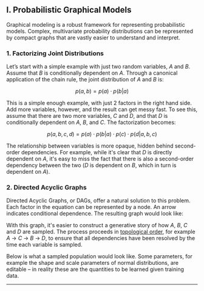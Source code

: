 
## I. Probabilistic Graphical Models

Graphical modeling is a robust framework for representing probabilistic models. Complex, multivariate probability distributions can be represented by compact graphs that are vastly easier to understand and interpret.

### 1. Factorizing Joint Distributions

Let’s start with a simple example with just two random variables, $A$ and $B$. Assume that $B$ is conditionally dependent on $A$. Through a canonical application of the chain rule, the joint distribution of $A$ and $B$ is:

$$
p(a, b) = p(a) \cdot p(b|a)
$$

This is a simple enough example, with just 2 factors in the right hand side. Add more variables, however, and the result can get messy fast. To see this, assume that there are two more variables, $C$ and $D$, and that $D$ is conditionally dependent on $A$, $B$, and $C$. The factorization becomes:

$$
p(a, b, c, d) = p(a) \cdot p(b|a) \cdot p(c) \cdot p(d|a, b, c)
$$

The relationship between variables is more opaque, hidden behind second-order dependencies. For example, while it's clear that $D$ is directly dependent on $A$, it's easy to miss the fact that there is also a second-order dependency between the two ($D$ is dependent on $B$, which in turn is dependent on $A$).

### 2. Directed Acyclic Graphs

Directed Acyclic Graphs, or DAGs, offer a natural solution to this problem. Each factor in the equation can be represented by a node. An arrow indicates conditional dependence. The resulting graph would look like:

<StaticABCDGraph />

With this graph, it's easier to construct a generative story of how $A$, $B$, $C$ and $D$ are sampled. The process proceeds in [topological order](https://en.wikipedia.org/wiki/Topological_sorting), for example $A$ → $C$ → $B$ → $D$, to ensure that all dependencies have been resolved by the time each variable is sampled.

Below is what a sampled population would look like. Some parameters, for example the shape and scale parameters of normal distributions, are editable – in reality these are the quantities to be learned given training data.

<ABCDGraph />

---
